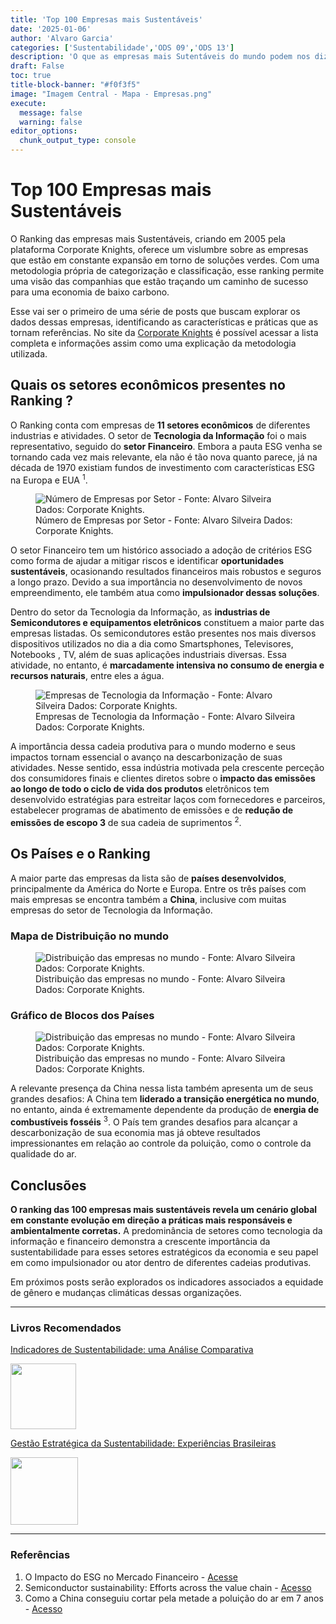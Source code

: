 ```yaml
---
title: 'Top 100 Empresas mais Sustentáveis'
date: '2025-01-06'
author: 'Alvaro Garcia'
categories: ['Sustentabilidade','ODS 09','ODS 13']
description: 'O que as empresas mais Sutentáveis do mundo podem nos dizer sobre ESG no mundo Corporativo ?'
draft: False
toc: true
title-block-banner: "#f0f3f5"
image: "Imagem Central - Mapa - Empresas.png"
execute: 
  message: false
  warning: false
editor_options: 
  chunk_output_type: console
---
```


# Top 100 Empresas mais Sustentáveis

O Ranking das empresas mais Sustentáveis, criando em 2005 pela plataforma Corporate Knights, oferece um vislumbre sobre as empresas que estão em constante expansão em torno de soluções verdes. Com uma metodologia própria de categorização e classificação, esse ranking permite uma visão das companhias que estão traçando um caminho de sucesso para uma economia de baixo carbono.

Esse vai ser o primeiro de uma série de posts que buscam explorar os dados dessas empresas, identificando as características e práticas que as tornam referências. No site da [Corporate Knights](https://www.corporateknights.com/rankings/global-100-rankings/2024-global-100-rankings/the-20th-annual-global-100/) é possível acessar a lista completa e informações assim como uma explicação da metodologia utilizada.

## Quais os setores econômicos presentes no Ranking ?

O Ranking conta com empresas de **11 setores econômicos** de diferentes industrias e atividades. O setor de **Tecnologia da Informação** foi o mais representativo, seguido do **setor Financeiro**. Embora a pauta ESG venha se tornando cada vez mais relevante, ela não é tão nova quanto parece, já na década de 1970 existiam fundos de investimento com características ESG na Europa e EUA <sup>1</sup>.

![Número de Empresas por Setor - Fonte: Alvaro Silveira Dados: Corporate Knights.](01%20Empresas-Setores.png)

O setor Financeiro tem um histórico associado a adoção de critérios ESG como forma de ajudar a mitigar riscos e identificar **oportunidades sustentáveis**, ocasionando resultados financeiros mais robustos e seguros a longo prazo. Devido a sua importância no desenvolvimento de novos empreendimento, ele também atua como **impulsionador dessas soluções**.

Dentro do setor da Tecnologia da Informação, as **industrias de Semicondutores e equipamentos eletrônicos** constituem a maior parte das empresas listadas. Os semicondutores estão presentes nos mais diversos dispositivos utilizados no dia a dia como Smartsphones, Televisores, Notebooks , TV, além de suas aplicações industriais diversas. Essa atividade, no entanto, é **marcadamente intensiva no consumo de energia e recursos naturais**, entre eles a água.

![Empresas de Tecnologia da Informação - Fonte: Alvaro Silveira Dados: Corporate Knights.](02%20Empresas%20-%20Tecnologia.png)

A importância dessa cadeia produtiva para o mundo moderno e seus impactos tornam essencial o avanço na descarbonização de suas atividades. Nesse sentido, essa indústria motivada pela crescente perceção dos consumidores finais e clientes diretos sobre o **impacto das emissões ao longo de todo o ciclo de vida dos produtos** eletrônicos tem desenvolvido estratégias para estreitar laços com fornecedores e parceiros, estabelecer programas de abatimento de emissões e de **redução de emissões de escopo 3** de sua cadeia de suprimentos <sup>2</sup>.

## Os Países e o Ranking

A maior parte das empresas da lista são de **países desenvolvidos**, principalmente da América do Norte e Europa. Entre os três países com mais empresas se encontra também a **China**, inclusive com muitas empresas do setor de Tecnologia da Informação.

::: panel-tabset
### Mapa de Distribuição no mundo

![Distribuição das empresas no mundo - Fonte: Alvaro Silveira Dados: Corporate Knights.](03%20Empresas%20-%20Mapa.png){fig-align="left"}

### Gráfico de Blocos dos Países

![Distribuição das empresas no mundo - Fonte: Alvaro Silveira Dados: Corporate Knights.](04%20-%20Mapa%20-%20Empresas.png)
:::

A relevante presença da China nessa lista também apresenta um de seus grandes desafios: A China tem **liderado a transição energética no mundo**, no entanto, ainda é extremamente dependente da produção de **energia de combustíveis fosséis** <sup>3</sup>. O País tem grandes desafios para alcançar a descarbonização de sua economia mas já obteve resultados impressionantes em relação ao controle da poluição, como o controle da qualidade do ar.

## Conclusões

**O ranking das 100 empresas mais sustentáveis revela um cenário global em constante evolução em direção a práticas mais responsáveis e ambientalmente corretas.** A predominância de setores como tecnologia da informação e financeiro demonstra a crescente importância da sustentabilidade para esses setores estratégicos da economia e seu papel em como impulsionador ou ator dentro de diferentes cadeias produtivas.

Em próximos posts serão explorados os indicadores associados a equidade de gênero e mudanças climáticas dessas organizações.

------------------------------------------------------------------------

### Livros Recomendados

[Indicadores de Sustentabilidade: uma Análise Comparativa](https://amzn.to/4a3ahEg)

[![](Livro-Indicadores.png){fig-align="left" width="105"}](https://amzn.to/3Phvdhk)

[Gestão Estratégica da Sustentabilidade: Experiências Brasileiras](https://amzn.to/3Phvdhk)

[![](Livro-Gest%C3%A3o.png){fig-align="left" width="108"}](https://amzn.to/3Phvdhk)

------------------------------------------------------------------------

### Referências

1.  O Impacto do ESG no Mercado Financeiro - [Acesse](https://dotgroup.com.br/educacao/o-impacto-do-esg-no-mercado-financeiro/)
2.  Semiconductor sustainability: Efforts across the value chain - [Acesso](https://www2.deloitte.com/us/en/pages/consulting/articles/addressing-scope-3-emissions-in-the-semiconductor-industry.html)
3.  Como a China conseguiu cortar pela metade a poluição do ar em 7 anos - [Acesso](https://www.bbc.com/portuguese/internacional-62053174)
